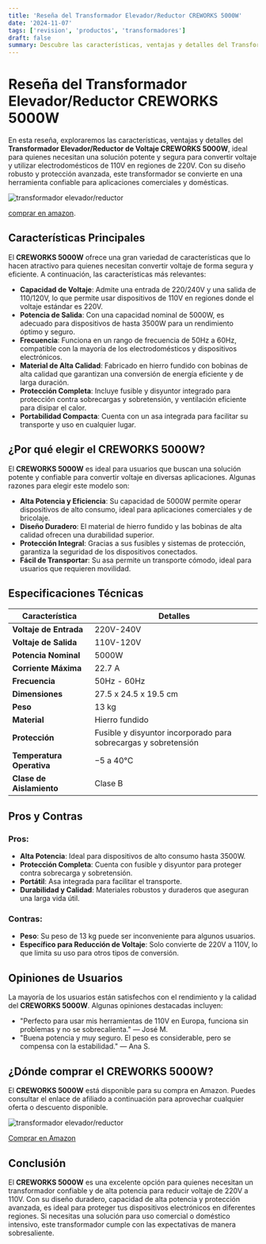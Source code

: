 ```yaml
---
title: 'Reseña del Transformador Elevador/Reductor CREWORKS 5000W'
date: '2024-11-07'
tags: ['revision', 'productos', 'transformadores']
draft: false
summary: Descubre las características, ventajas y detalles del Transformador Elevador/Reductor CREWORKS 5000W, una herramienta confiable para la conversión de voltaje de 220V a 110V.
---
```


# Reseña del Transformador Elevador/Reductor CREWORKS 5000W

En esta reseña, exploraremos las características, ventajas y detalles del **Transformador Elevador/Reductor de Voltaje CREWORKS 5000W**, ideal para quienes necesitan una solución potente y segura para convertir voltaje y utilizar electrodomésticos de 110V en regiones de 220V. Con su diseño robusto y protección avanzada, este transformador se convierte en una herramienta confiable para aplicaciones comerciales y domésticas.

![transformador elevador/reductor](https://m.media-amazon.com/images/I/61CDvSEI3wL._SX522_.jpg)

[comprar en amazon](https://amzn.to/4hEq3IW).

## Características Principales

El **CREWORKS 5000W** ofrece una gran variedad de características que lo hacen atractivo para quienes necesitan convertir voltaje de forma segura y eficiente. A continuación, las características más relevantes:

- **Capacidad de Voltaje**: Admite una entrada de 220/240V y una salida de 110/120V, lo que permite usar dispositivos de 110V en regiones donde el voltaje estándar es 220V.
- **Potencia de Salida**: Con una capacidad nominal de 5000W, es adecuado para dispositivos de hasta 3500W para un rendimiento óptimo y seguro.
- **Frecuencia**: Funciona en un rango de frecuencia de 50Hz a 60Hz, compatible con la mayoría de los electrodomésticos y dispositivos electrónicos.
- **Material de Alta Calidad**: Fabricado en hierro fundido con bobinas de alta calidad que garantizan una conversión de energía eficiente y de larga duración.
- **Protección Completa**: Incluye fusible y disyuntor integrado para protección contra sobrecargas y sobretensión, y ventilación eficiente para disipar el calor.
- **Portabilidad Compacta**: Cuenta con un asa integrada para facilitar su transporte y uso en cualquier lugar.

## ¿Por qué elegir el CREWORKS 5000W?

El **CREWORKS 5000W** es ideal para usuarios que buscan una solución potente y confiable para convertir voltaje en diversas aplicaciones. Algunas razones para elegir este modelo son:

- **Alta Potencia y Eficiencia**: Su capacidad de 5000W permite operar dispositivos de alto consumo, ideal para aplicaciones comerciales y de bricolaje.
- **Diseño Duradero**: El material de hierro fundido y las bobinas de alta calidad ofrecen una durabilidad superior.
- **Protección Integral**: Gracias a sus fusibles y sistemas de protección, garantiza la seguridad de los dispositivos conectados.
- **Fácil de Transportar**: Su asa permite un transporte cómodo, ideal para usuarios que requieren movilidad.

## Especificaciones Técnicas

| Característica            | Detalles                                                        |
| ------------------------- | --------------------------------------------------------------- |
| **Voltaje de Entrada**    | 220V-240V                                                       |
| **Voltaje de Salida**     | 110V-120V                                                       |
| **Potencia Nominal**      | 5000W                                                           |
| **Corriente Máxima**      | 22.7 A                                                          |
| **Frecuencia**            | 50Hz - 60Hz                                                     |
| **Dimensiones**           | 27.5 x 24.5 x 19.5 cm                                           |
| **Peso**                  | 13 kg                                                           |
| **Material**              | Hierro fundido                                                  |
| **Protección**            | Fusible y disyuntor incorporado para sobrecargas y sobretensión |
| **Temperatura Operativa** | −5 a 40°C                                                       |
| **Clase de Aislamiento**  | Clase B                                                         |

## Pros y Contras

### Pros:

- **Alta Potencia**: Ideal para dispositivos de alto consumo hasta 3500W.
- **Protección Completa**: Cuenta con fusible y disyuntor para proteger contra sobrecarga y sobretensión.
- **Portátil**: Asa integrada para facilitar el transporte.
- **Durabilidad y Calidad**: Materiales robustos y duraderos que aseguran una larga vida útil.

### Contras:

- **Peso**: Su peso de 13 kg puede ser inconveniente para algunos usuarios.
- **Específico para Reducción de Voltaje**: Solo convierte de 220V a 110V, lo que limita su uso para otros tipos de conversión.

## Opiniones de Usuarios

La mayoría de los usuarios están satisfechos con el rendimiento y la calidad del **CREWORKS 5000W**. Algunas opiniones destacadas incluyen:

- "Perfecto para usar mis herramientas de 110V en Europa, funciona sin problemas y no se sobrecalienta." — José M.
- "Buena potencia y muy seguro. El peso es considerable, pero se compensa con la estabilidad." — Ana S.

## ¿Dónde comprar el CREWORKS 5000W?

El **CREWORKS 5000W** está disponible para su compra en Amazon. Puedes consultar el enlace de afiliado a continuación para aprovechar cualquier oferta o descuento disponible.

![transformador elevador/reductor](https://m.media-amazon.com/images/I/61CDvSEI3wL._SX522_.jpg)

[Comprar en Amazon](https://amzn.to/4hEq3IW)

## Conclusión

El **CREWORKS 5000W** es una excelente opción para quienes necesitan un transformador confiable y de alta potencia para reducir voltaje de 220V a 110V. Con su diseño duradero, capacidad de alta potencia y protección avanzada, es ideal para proteger tus dispositivos electrónicos en diferentes regiones. Si necesitas una solución para uso comercial o doméstico intensivo, este transformador cumple con las expectativas de manera sobresaliente.

